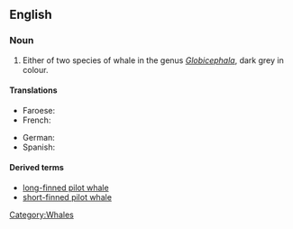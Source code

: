 ==English==
{{wikipedia|Pilot Whale}}

===Noun===
{{en-noun|sg=[[pilot]] [[whale]]}}

# Either of two species of whale in the genus ''[[Globicephala]]'', dark grey in colour. 

====Translations====
{{trans-top|either of two species of whale}}
* Faroese: {{t-|fo|grindahvalur|xs=Faroese}}
* French: {{t|fr|baleine-pilote|f}}
{{trans-mid}}
* German: {{t+|de|Grindwal|m}}
*Spanish: {{t+|es|calderón|m}}
{{trans-bottom}}

====Derived terms====
*[[long-finned pilot whale]]
*[[short-finned pilot whale]]

[[Category:Whales]]